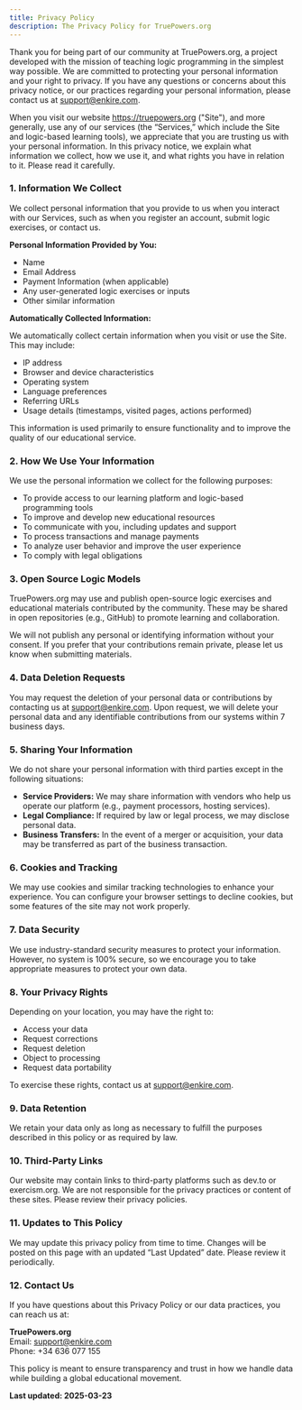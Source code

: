 ```yaml
---
title: Privacy Policy
description: The Privacy Policy for TruePowers.org
---
```


Thank you for being part of our community at TruePowers.org, a project developed with the mission of teaching logic programming in the simplest way possible. We are committed to protecting your personal information and your right to privacy. If you have any questions or concerns about this privacy notice, or our practices regarding your personal information, please contact us at support@enkire.com.

When you visit our website https://truepowers.org ("Site"), and more generally, use any of our services (the “Services,” which include the Site and logic-based learning tools), we appreciate that you are trusting us with your personal information. In this privacy notice, we explain what information we collect, how we use it, and what rights you have in relation to it. Please read it carefully.

### 1. Information We Collect

We collect personal information that you provide to us when you interact with our Services, such as when you register an account, submit logic exercises, or contact us.

**Personal Information Provided by You:**
- Name
- Email Address
- Payment Information (when applicable)
- Any user-generated logic exercises or inputs
- Other similar information

**Automatically Collected Information:**

We automatically collect certain information when you visit or use the Site. This may include:
- IP address
- Browser and device characteristics
- Operating system
- Language preferences
- Referring URLs
- Usage details (timestamps, visited pages, actions performed)

This information is used primarily to ensure functionality and to improve the quality of our educational service.

### 2. How We Use Your Information

We use the personal information we collect for the following purposes:
- To provide access to our learning platform and logic-based programming tools
- To improve and develop new educational resources
- To communicate with you, including updates and support
- To process transactions and manage payments
- To analyze user behavior and improve the user experience
- To comply with legal obligations

### 3. Open Source Logic Models

TruePowers.org may use and publish open-source logic exercises and educational materials contributed by the community. These may be shared in open repositories (e.g., GitHub) to promote learning and collaboration.

We will not publish any personal or identifying information without your consent. If you prefer that your contributions remain private, please let us know when submitting materials.

### 4. Data Deletion Requests

You may request the deletion of your personal data or contributions by contacting us at support@enkire.com. Upon request, we will delete your personal data and any identifiable contributions from our systems within 7 business days.

### 5. Sharing Your Information

We do not share your personal information with third parties except in the following situations:
- **Service Providers:** We may share information with vendors who help us operate our platform (e.g., payment processors, hosting services).
- **Legal Compliance:** If required by law or legal process, we may disclose personal data.
- **Business Transfers:** In the event of a merger or acquisition, your data may be transferred as part of the business transaction.

### 6. Cookies and Tracking

We may use cookies and similar tracking technologies to enhance your experience. You can configure your browser settings to decline cookies, but some features of the site may not work properly.

### 7. Data Security

We use industry-standard security measures to protect your information. However, no system is 100% secure, so we encourage you to take appropriate measures to protect your own data.

### 8. Your Privacy Rights

Depending on your location, you may have the right to:
- Access your data
- Request corrections
- Request deletion
- Object to processing
- Request data portability

To exercise these rights, contact us at support@enkire.com.

### 9. Data Retention

We retain your data only as long as necessary to fulfill the purposes described in this policy or as required by law.

### 10. Third-Party Links

Our website may contain links to third-party platforms such as dev.to or exercism.org. We are not responsible for the privacy practices or content of these sites. Please review their privacy policies.

### 11. Updates to This Policy

We may update this privacy policy from time to time. Changes will be posted on this page with an updated “Last Updated” date. Please review it periodically.

### 12. Contact Us

If you have questions about this Privacy Policy or our data practices, you can reach us at:

**TruePowers.org**  
Email: support@enkire.com  
Phone: +34 636 077 155  

This policy is meant to ensure transparency and trust in how we handle data while building a global educational movement.

**Last updated: 2025-03-23**

